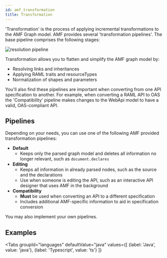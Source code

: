 ```yaml
---
id: amf_transformation
title: Transformation
---
```


'Transformation' is the process of applying incremental transformations to the AMF Graph model.
AMF provides several 'transformation pipelines'. The base pipeline comprises the following stages:

![resolution pipeline](../../assets/images/amf/resolution-pipeline.png)

Transformation allows you to flatten and simplify the AMF graph model by:
- Resolving links and inheritances
- Applying RAML traits and resourceTypes
- Normalization of shapes and parameters

You'll also find these pipelines are important when converting from one API specification to another.
For example, when converting a RAML API to OAS the 'Compatibility' pipeline makes changes to the WebApi model to have a valid, OAS-compliant API.

## Pipelines
Depending on your needs, you can use one of the following AMF provided transformation pipelines:

- **Default**
    - Keeps only the parsed graph model and deletes all information no longer relevant, such as `document.declares`
- **Editing**
    - Keeps all information in already parsed nodes, such as the source and the declarations
    - Use when someone is editing the API, such as an interactive API designer that uses AMF in the background
- **Compatibility**
    - **Must** be used when converting an API to a different specification
    - Includes additional AMF-specific information to aid in specification conversion

You may also implement your own pipelines.

## Examples

<Tabs
    groupId="languages"
    defaultValue="java"
    values={[
        {label: 'Java', value: 'java'},
        {label: 'Typescript', value: 'ts'}
    ]}
>

<TabItem value="java">
    <CodeGetter
        AMFVersion='v5'
        language='java'
        example='TransformationTest.java'
    />
</TabItem>
<TabItem value="ts">
    <CodeGetter
        AMFVersion='v5'
        language='ts'
        example='transformation.spec.ts'
    />
</TabItem>
</Tabs>
